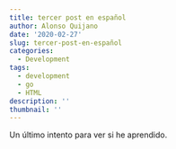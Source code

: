 ```yaml
---
title: tercer post en español
author: Alonso Quijano
date: '2020-02-27'
slug: tercer-post-en-español
categories:
  - Development
tags:
  - development
  - go
  - HTML
description: ''
thumbnail: ''
---
```

 Un último intento para ver si he aprendido.